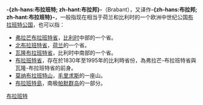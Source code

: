 {{NoteTA 
|1=zh-hans:布拉班特; zh-hant:布拉邦
}}
'''-{zh-hans:布拉班特; zh-hant:布拉邦}-'''（Brabant），又译作'''-{zh-hans:布拉邦; zh-hant:布拉班特}-'''，一般指现在相当于荷兰和比利时的一个欧洲中世纪公国[[布拉班特公国|布拉班特公国]]，也可以指：
*[[弗拉芒布拉班特省|弗拉芒布拉班特省]]，[[比利时|比利时]]中部的一个省。
*[[北布拉班特省|北布拉班特省]]，[[荷兰|荷兰]]的一个省。
*[[瓦隆布拉班特省|瓦隆布拉班特省]]，比利时中南部的一个省。
*[[布拉班特省|布拉班特省]]，存在於1830年至1995年的比利時省份，為弗拉芒-布拉班特省與瓦隆-布拉班特省的前身。
*[[莫纳山|莫纳布拉班特山]]，[[毛里求斯|毛里求斯]]的一座山。
*[[布拉班特島|布拉班特島]]，南极[[帕默群島|帕默群岛]]的一部分。

{{消歧義|Cat=四字譯名消歧義}}


[[Category:布拉班特|]]